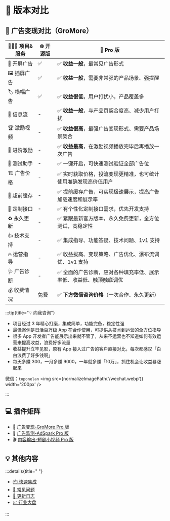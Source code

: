 
# 🎯 版本对比

## 📖 广告变现对比（GroMore）

| 🧑🏻‍💻 项目&服务  | 🌐 开源版 | 🚀 Pro 版 |
|-|-|-|
|📱 开屏广告 |✅|✅ **收益一般**，最常见广告形式|
|🖼️ 插屏广告 |✅|✅ **收益一般**，需要非常强的产品场景、强提醒|
|🏷️ 横幅广告 |✅|✅ **收益很低**，用户打扰小，产品覆盖多|
|🌈 信息流 |-|✅ **收益一般**，与产品页契合度高、减少用户打扰|
|🏆 激励视频 |-|✅ **收益很高**，最强广告变现形式、需要产品场景契合|
|👑 进阶激励 |-|✅ **收益最高**，在激励视频播放完毕后再播放一次广告|
|🧪 测试助手|-|✅ 一键开启，可快速测试验证全部广告位|
|🏗️ 广告价格|-|✅ 实时获取价格，投流变现更精准，也可统计使用准确发现高价值用户|
|🦥 超前缓存|-|✅ 提前缓存广告，可实现极速展示，提高广告加载速度和展示率|
|📌 定制接口 |-|✅ 有个性化定制接口需求，优先开发支持|
|♻️ 永久更新|-|✅ 紧跟最新官方版本，永久免费更新，全方位测试，高稳定性|
|👍 技术支持 |-|✅ 集成指导、功能答疑、技术问题、1v1 支持|
|🔥 运营指导|-|✅ 收益拔高、变现策略、广告优化、瀑布流调优、1v1 支持|
|🩺 广告诊断 |-|✅ 全面的广告诊断，应对各种填充率低、展示率低、收益低、触顶触底调优|
|💰 收费情况 |免费|✅ **下方微信咨询价格**（一次合作、永久更新）|


:::tip{title="💡 向我咨询"}

- 项目经过 3 年精心打磨，集成简单，功能完备，稳定性强
- 最佳案例是日活百万级 App 在合作使用，可提供从技术到运营的全方位指导
- 很多 App 开发者广告能展示出来就不管了，从来不运营也不知道如何有效运营来提高收益，浪费好多流量
- 收益提升立竿见影，原有 App 接入过广告的客户直接对比，每次都感叹「白白浪费了好多钱啊」
- 每天多赚 300，一月多赚 9000，一年就多赚「10万」，抓住机会让收益暴涨起来

微信：`toponelan`
<img src={normalizeImagePath('/wechat.webp')} width='200px' />

:::

## 💻 插件矩阵

- 📖 [广告变现-GroMore Pro 版](/start/guide/gromore/install)
- 📡 [广告监测-AdSpark Pro 版](/start/guide/adspark/install)
- 🎬 [内容输出-短剧小视频 Pro 版](/start/guide/adcontent/install)

## 💡 其他内容

:::details{title=" "}

- [📦 快速集成](start/guide/go)
- [🙋 常见问题](start/qa)
- [🔖 更新日志](start/guide/changelog)
- [💹 行业大盘](start/overview/overview)

:::